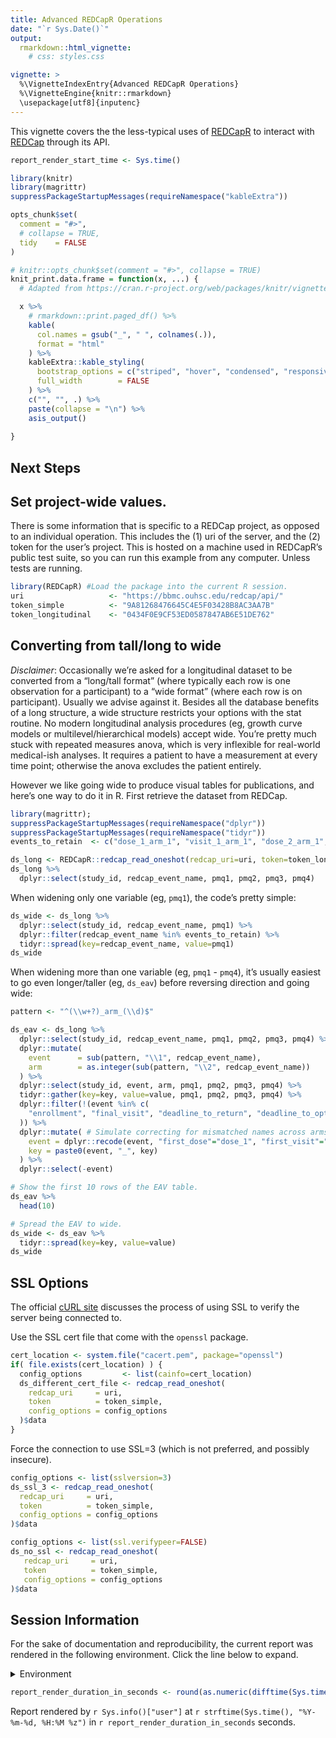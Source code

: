 ```yaml
---
title: Advanced REDCapR Operations
date: "`r Sys.Date()`"
output: 
  rmarkdown::html_vignette:
    # css: styles.css

vignette: >
  %\VignetteIndexEntry{Advanced REDCapR Operations}
  %\VignetteEngine{knitr::rmarkdown}
  \usepackage[utf8]{inputenc}
---
```


This vignette covers the the less-typical uses of [REDCapR](https://github.com/OuhscBbmc/REDCapR) to interact with [REDCap](http://www.project-redcap.org/) through its API.


```r
report_render_start_time <- Sys.time()

library(knitr)
library(magrittr)
suppressPackageStartupMessages(requireNamespace("kableExtra"))

opts_chunk$set(
  comment = "#>", 
  # collapse = TRUE, 
  tidy    = FALSE
)

# knitr::opts_chunk$set(comment = "#>", collapse = TRUE)
knit_print.data.frame = function(x, ...) {
  # Adapted from https://cran.r-project.org/web/packages/knitr/vignettes/knit_print.html

  x %>% 
    # rmarkdown::print.paged_df() %>% 
    kable(
      col.names = gsub("_", " ", colnames(.)),
      format = "html"
    ) %>%
    kableExtra::kable_styling(
      bootstrap_options = c("striped", "hover", "condensed", "responsive"),
      full_width        = FALSE
    ) %>%
    c("", "", .) %>%
    paste(collapse = "\n") %>%
    asis_output()
  
}
```
## Next Steps {#nextsteps .emphasized}

## Set project-wide values.
There is some information that is specific to a REDCap project, as opposed to an individual operation.  This includes the (1) uri of the server, and the (2) token for the user's project.  This is hosted on a machine used in REDCapR's public test suite, so you can run this example from any computer.  Unless tests are running.

```r
library(REDCapR) #Load the package into the current R session.
uri                   <- "https://bbmc.ouhsc.edu/redcap/api/"
token_simple          <- "9A81268476645C4E5F03428B8AC3AA7B"
token_longitudinal    <- "0434F0E9CF53ED0587847AB6E51DE762"
```

## Converting from tall/long to wide
*Disclaimer*: Occasionally we're asked for a longitudinal dataset to be converted from a "long/tall format" (where  typically each row is one observation for a participant) to a "wide format" (where each row is on participant).  Usually we advise against it.  Besides all the database benefits of a long structure, a wide structure restricts your options with the stat routine.  No modern longitudinal analysis procedures (eg, growth curve models or multilevel/hierarchical models) accept wide.  You're pretty much stuck with repeated measures anova, which is very inflexible for real-world medical-ish analyses.  It requires a patient to have a measurement at every time point; otherwise the anova excludes the patient entirely.

However we like going wide to produce visual tables for publications, and here's one way to do it in R. First retrieve the dataset from REDCap.
```r
library(magrittr); 
suppressPackageStartupMessages(requireNamespace("dplyr"))
suppressPackageStartupMessages(requireNamespace("tidyr"))
events_to_retain  <- c("dose_1_arm_1", "visit_1_arm_1", "dose_2_arm_1", "visit_2_arm_1")

ds_long <- REDCapR::redcap_read_oneshot(redcap_uri=uri, token=token_longitudinal)$data
ds_long %>% 
  dplyr::select(study_id, redcap_event_name, pmq1, pmq2, pmq3, pmq4)
```

When widening only one variable (eg, `pmq1`), the code's pretty simple:
```r
ds_wide <- ds_long %>% 
  dplyr::select(study_id, redcap_event_name, pmq1) %>% 
  dplyr::filter(redcap_event_name %in% events_to_retain) %>% 
  tidyr::spread(key=redcap_event_name, value=pmq1)
ds_wide
```

When widening more than one variable (eg, `pmq1` - `pmq4`), it's usually easiest to go even longer/taller (eg, `ds_eav`) before reversing direction and going wide:

```r
pattern <- "^(\\w+?)_arm_(\\d)$"

ds_eav <- ds_long %>% 
  dplyr::select(study_id, redcap_event_name, pmq1, pmq2, pmq3, pmq4) %>% 
  dplyr::mutate(
    event      = sub(pattern, "\\1", redcap_event_name),
    arm        = as.integer(sub(pattern, "\\2", redcap_event_name))
  ) %>% 
  dplyr::select(study_id, event, arm, pmq1, pmq2, pmq3, pmq4) %>% 
  tidyr::gather(key=key, value=value, pmq1, pmq2, pmq3, pmq4) %>% 
  dplyr::filter(!(event %in% c(
    "enrollment", "final_visit", "deadline_to_return", "deadline_to_opt_ou")
  )) %>% 
  dplyr::mutate( # Simulate correcting for mismatched names across arms:
    event = dplyr::recode(event, "first_dose"="dose_1", "first_visit"="visit_1"),
    key = paste0(event, "_", key)
  ) %>% 
  dplyr::select(-event)

# Show the first 10 rows of the EAV table.
ds_eav %>% 
  head(10)

# Spread the EAV to wide.
ds_wide <- ds_eav %>% 
  tidyr::spread(key=key, value=value)
ds_wide
```
  
  
## SSL Options

The official [cURL site](http://curl.haxx.se) discusses the process of using SSL to verify the server being connected to.

Use the SSL cert file that come with the `openssl` package.  

```r
cert_location <- system.file("cacert.pem", package="openssl")
if( file.exists(cert_location) ) {
  config_options         <- list(cainfo=cert_location)
  ds_different_cert_file <- redcap_read_oneshot(
    redcap_uri     = uri,
    token          = token_simple,
    config_options = config_options
  )$data
}
```

Force the connection to use SSL=3 (which is not preferred, and possibly insecure).
```r
config_options <- list(sslversion=3)
ds_ssl_3 <- redcap_read_oneshot(
  redcap_uri     = uri,
  token          = token_simple,
  config_options = config_options
)$data

config_options <- list(ssl.verifypeer=FALSE)
ds_no_ssl <- redcap_read_oneshot(
   redcap_uri     = uri,
   token          = token_simple,
   config_options = config_options
)$data
```


## Session Information
For the sake of documentation and reproducibility, the current report was rendered in the following environment.  Click the line below to expand.

<details>
  <summary>Environment <span class="glyphicon glyphicon-plus-sign"></span></summary>
```r
if( requireNamespace("devtools", quietly = TRUE) ) {
  sessioninfo::session_info()
} else {
  sessionInfo()
} 
```
</details>

```r
report_render_duration_in_seconds <- round(as.numeric(difftime(Sys.time(), report_render_start_time, units="secs")))
```

Report rendered by `r Sys.info()["user"]` at `r strftime(Sys.time(), "%Y-%m-%d, %H:%M %z")` in `r report_render_duration_in_seconds` seconds.
